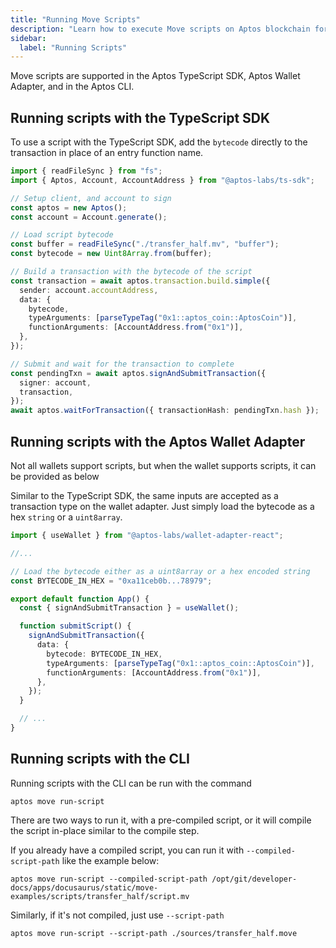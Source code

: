 ```yaml
---
title: "Running Move Scripts"
description: "Learn how to execute Move scripts on Aptos blockchain for one-time operations and complex transactions."
sidebar:
  label: "Running Scripts"
---
```



Move scripts are supported in the Aptos TypeScript SDK, Aptos Wallet Adapter,
and in the Aptos CLI.

## Running scripts with the TypeScript SDK

To use a script with the TypeScript SDK, add the `bytecode` directly to the
transaction in place of an entry function name.

```typescript
import { readFileSync } from "fs";
import { Aptos, Account, AccountAddress } from "@aptos-labs/ts-sdk";

// Setup client, and account to sign
const aptos = new Aptos();
const account = Account.generate();

// Load script bytecode
const buffer = readFileSync("./transfer_half.mv", "buffer");
const bytecode = new Uint8Array.from(buffer);

// Build a transaction with the bytecode of the script
const transaction = await aptos.transaction.build.simple({
  sender: account.accountAddress,
  data: {
    bytecode,
    typeArguments: [parseTypeTag("0x1::aptos_coin::AptosCoin")],
    functionArguments: [AccountAddress.from("0x1")],
  },
});

// Submit and wait for the transaction to complete
const pendingTxn = await aptos.signAndSubmitTransaction({
  signer: account,
  transaction,
});
await aptos.waitForTransaction({ transactionHash: pendingTxn.hash });
```

## Running scripts with the Aptos Wallet Adapter

<Aside type="caution">
  Not all wallets support scripts, but when the wallet supports scripts, it can be
  provided as below
</Aside>

Similar to the TypeScript SDK, the same inputs are accepted as a transaction
type on the wallet adapter. Just simply load the bytecode as a hex `string` or
a `uint8array`.

```typescript
import { useWallet } from "@aptos-labs/wallet-adapter-react";

//...

// Load the bytecode either as a uint8array or a hex encoded string
const BYTECODE_IN_HEX = "0xa11ceb0b...78979";

export default function App() {
  const { signAndSubmitTransaction } = useWallet();

  function submitScript() {
    signAndSubmitTransaction({
      data: {
        bytecode: BYTECODE_IN_HEX,
        typeArguments: [parseTypeTag("0x1::aptos_coin::AptosCoin")],
        functionArguments: [AccountAddress.from("0x1")],
      },
    });
  }

  // ...
}
```

## Running scripts with the CLI

Running scripts with the CLI can be run with the command

```shellscript filename="Terminal"
aptos move run-script
```

There are two ways to run it, with a pre-compiled script, or it will compile the
script in-place similar to the compile step.

If you already have a compiled script, you can run it
with `--compiled-script-path` like the example below:

```shellscript filename="Terminal"
aptos move run-script --compiled-script-path /opt/git/developer-docs/apps/docusaurus/static/move-examples/scripts/transfer_half/script.mv
```

Similarly, if it's not compiled, just use `--script-path`

```shellscript filename="Terminal"
aptos move run-script --script-path ./sources/transfer_half.move
```
